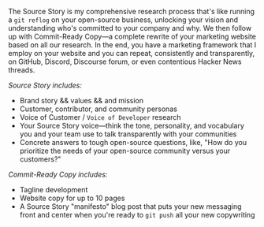The Source Story is my comprehensive research process that's like running a `git reflog` on your open-source business, unlocking your vision and understanding who's committed to your company and why. We then follow up with Commit-Ready Copy—a complete rewrite of your marketing website based on all our research. In the end, you have a marketing framework that I employ on your website and you can repeat, consistently and transparently, on GitHub, Discord, Discourse forum, or even contentious Hacker News threads.

*Source Story includes:*

- Brand story && values && and mission
- Customer, contributor, and community personas
- Voice of Customer / `Voice of Developer` research
- Your Source Story voice—think the tone, personality, and vocabulary you and your team use to talk transparently with your communities
- Concrete answers to tough open-source questions, like, "How do you prioritize the needs of your open-source community versus your customers?"

*Commit-Ready Copy includes:*

- Tagline development
- Website copy for up to 10 pages
- A Source Story "manifesto" blog post that puts your new messaging front and center when you're ready to `git push` all your new copywriting
